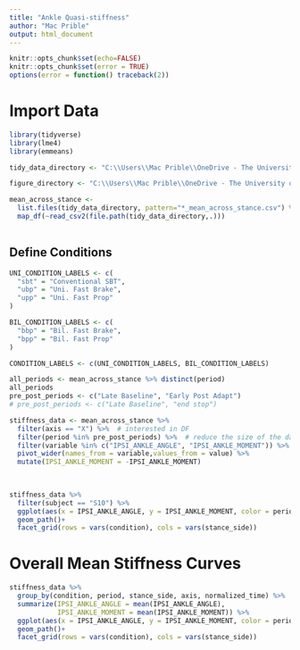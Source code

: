 ```yaml
---
title: "Ankle Quasi-stiffness"
author: "Mac Prible"
output: html_document
---
```

```r
knitr::opts_chunk$set(echo=FALSE)
knitr::opts_chunk$set(error = TRUE)
options(error = function() traceback(2))
```


# Import Data
```r
library(tidyverse)
library(lme4)
library(emmeans)

tidy_data_directory <- "C:\\Users\\Mac Prible\\OneDrive - The University of Texas at Austin\\research\\PDSV\\data\\dissertation\\v3d\\tidy_output"

figure_directory <- "C:\\Users\\Mac Prible\\OneDrive - The University of Texas at Austin\\research\\PDSV\\data\\dissertation\\figures"

mean_across_stance <- 
  list.files(tidy_data_directory, pattern="*_mean_across_stance.csv") %>% 
  map_df(~read_csv2(file.path(tidy_data_directory,.)))
  
```


## Define Conditions

```r
UNI_CONDITION_LABELS <- c(
  "sbt" = "Conventional SBT",
  "ubp" = "Uni. Fast Brake",
  "upp" = "Uni. Fast Prop"
)

BIL_CONDITION_LABELS <- c(
  "bbp" = "Bil. Fast Brake",
  "bpp" = "Bil. Fast Prop"
)

CONDITION_LABELS <- c(UNI_CONDITION_LABELS, BIL_CONDITION_LABELS)
```

```r
all_periods <- mean_across_stance %>% distinct(period)
all_periods
pre_post_periods <- c("Late Baseline", "Early Post Adapt")
# pre_post_periods <- c("Late Baseline", "end stop")

```

```r

stiffness_data <- mean_across_stance %>% 
  filter(axis == "X") %>%  # interested in DF
  filter(period %in% pre_post_periods) %>%  # reduce the size of the data to manage
  filter(variable %in% c("IPSI_ANKLE_ANGLE", "IPSI_ANKLE_MOMENT")) %>% 
  pivot_wider(names_from = variable,values_from = value) %>% 
  mutate(IPSI_ANKLE_MOMENT = -IPSI_ANKLE_MOMENT)
  
  

```

```r

stiffness_data %>% 
  filter(subject == "S10") %>%
  ggplot(aes(x = IPSI_ANKLE_ANGLE, y = IPSI_ANKLE_MOMENT, color = period))+
  geom_path()+
  facet_grid(rows = vars(condition), cols = vars(stance_side))

```

# Overall Mean Stiffness Curves

```r
stiffness_data %>% 
  group_by(condition, period, stance_side, axis, normalized_time) %>% 
  summarize(IPSI_ANKLE_ANGLE = mean(IPSI_ANKLE_ANGLE),
            IPSI_ANKLE_MOMENT = mean(IPSI_ANKLE_MOMENT)) %>% 
  ggplot(aes(x = IPSI_ANKLE_ANGLE, y = IPSI_ANKLE_MOMENT, color = period))+
  geom_path()+
  facet_grid(rows = vars(condition), cols = vars(stance_side))
```

